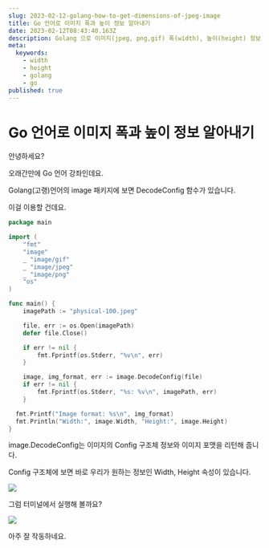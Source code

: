 ```yaml
---
slug: 2023-02-12-golang-how-to-get-dimensions-of-jpeg-image
title: Go 언어로 이미지 폭과 높이 정보 알아내기
date: 2023-02-12T08:43:40.163Z
description: Golang 으로 이미지(jpeg, png,gif) 폭(width), 높이(height) 정보 알아내기
meta:
  keywords:
    - width
    - height
    - golang
    - go
published: true
---
```


# Go 언어로 이미지 폭과 높이 정보 알아내기

안녕하세요?

오래간만에 Go 언어 강좌인데요.

Golang(고랭)언어의 image 패키지에 보면 DecodeConfig 함수가 있습니다.

이걸 이용할 건데요.

```go
package main

import (
	"fmt"
	"image"
	_ "image/gif"
	_ "image/jpeg"
	_ "image/png"
	"os"
)

func main() {
	imagePath := "physical-100.jpeg"

	file, err := os.Open(imagePath)
	defer file.Close()

	if err != nil {
		fmt.Fprintf(os.Stderr, "%v\n", err)
	}

	image, img_format, err := image.DecodeConfig(file)
	if err != nil {
		fmt.Fprintf(os.Stderr, "%s: %v\n", imagePath, err)
	}

  fmt.Printf("Image format: %s\n", img_format)
  fmt.Println("Width:", image.Width, "Height:", image.Height)
}
```

image.DecodeConfig는 이미지의 Config 구조체 정보와 이미지 포맷을 리턴해 줍니다.

Config 구조체에 보면 바로 우리가 원하는 정보인 Width, Height 속성이 있습니다.

![](https://blogger.googleusercontent.com/img/a/AVvXsEh0rUE0YwK324ALPdY1XXT7FCmsiu5AFax-fozXR4kOaG6yNHddTvsRD_Jd-NDCzX9YQrViGd48UYFEqjws2fCudGSyGcgJKulmS1qfVoMVxZCI_-TKW8VWWTcIPGlxmJtuMvkC6b0eROT0SIEKmFzE48p-0uTnCY02se4v-s1_ujmLAcdcLCKvZo50)

그럼 터미널에서 실행해 볼까요?

![](https://blogger.googleusercontent.com/img/a/AVvXsEgsmhHByQZB1kKh35elpDXo6-nr8XhBfU2ON2YzhCdhXkA3LIa5QkgD-HQN9AShmTpyMSzJL53Ks3pL0il31BUVrs4z6mmcG99fK2X5fcK7oXgwDPQm2OgGwF2vkKm6WpQ8kyqSYSB2NIAK1CERXp52v9JVT23qAwEMEAodfNc7EjVO9Z1Ho8qlT4Cc)

아주 잘 작동하네요.
